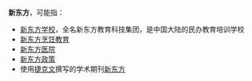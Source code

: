'''新东方'''，可能指：

* [[新东方学校|新东方学校]]，全名新东方教育科技集团，是中国大陆的民办教育培训学校
* [[新东方烹饪教育|新东方烹饪教育]]
* [[新东方医院|新东方医院]]
* [[新东方政策|新东方政策]]
* 使用[[捷克文|捷克文]]撰写的学术期刊[[新东方_(捷克文期刊)|新东方]]
{{disambig|Cat=三字消歧义}}
